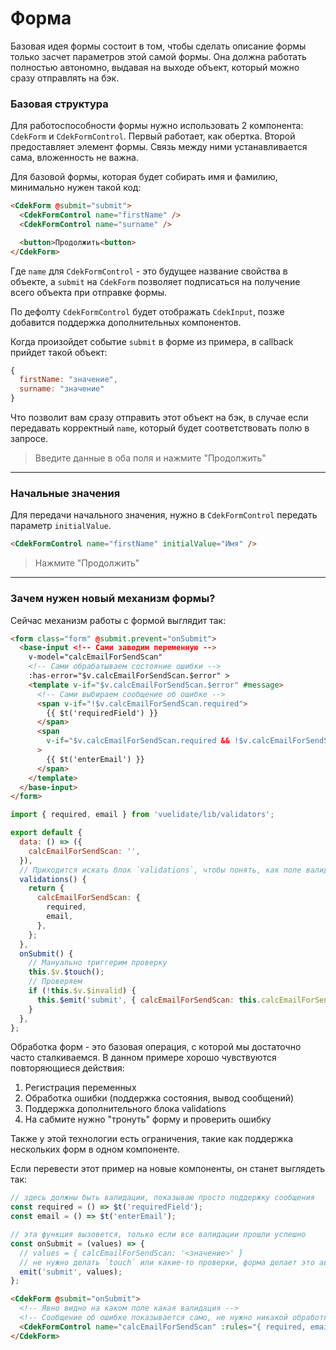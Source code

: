 
<Meta title="Form/CdekForm/Intro" />

# Форма

Базовая идея формы состоит в том, чтобы сделать описание формы только засчет параметров
этой самой формы. Она должна работать полностью автономно, выдавая на выходе объект, который
можно сразу отправлять на бэк.

### Базовая структура

Для работоспособности формы нужно использовать 2 компонента: `CdekForm` и `CdekFormControl`.
Первый работает, как обертка. Второй предоставляет элемент формы. Связь между ними устанавливается
сама, вложенность не важна.

Для базовой формы, которая будет собирать имя и фамилию, минимально нужен такой код:

```html dark
<CdekForm @submit="submit">
  <CdekFormControl name="firstName" />
  <CdekFormControl name="surname" />

  <button>Продолжить<button>
</CdekForm>
```

Где `name` для `CdekFormControl` - это будущее название свойства в объекте, а `submit` на `CdekForm`
позволяет подписаться на получение всего объекта при отправке формы.

По дефолту `CdekFormControl` будет отображать `CdekInput`, позже добавится поддержка дополнительных
компонентов.

Когда произойдет событие `submit` в форме из примера, в callback прийдет такой объект:

```js dark
{
  firstName: "значение",
  surname: "значение"
}
```

Что позволит вам сразу отправить этот объект на бэк, в случае если передавать корректный `name`,
который будет соответствовать полю в запросе.

> Введите данные в оба поля и нажмите "Продолжить"

<Story id="form-cdekform--primary" />

---

### Начальные значения

Для передачи начального значения, нужно в `CdekFormControl` передать параметр `initialValue`.

```html dark
<CdekFormControl name="firstName" initialValue="Имя" />
```

> Нажмите "Продолжить"

<Story id="form-cdekform--with-initial-values" />

---

### Зачем нужен новый механизм формы?

Сейчас механизм работы с формой выглядит так:

```html dark
<form class="form" @submit.prevent="onSubmit">
  <base-input <!-- Сами заводим переменную -->
    v-model="calcEmailForSendScan"
    <!-- Сами обрабатываем состояние ошибки -->
    :has-error="$v.calcEmailForSendScan.$error" >
    <template v-if="$v.calcEmailForSendScan.$error" #message>
      <!-- Сами выбираем сообщение об ошибке -->
      <span v-if="!$v.calcEmailForSendScan.required">
        {{ $t('requiredField') }}
      </span>
      <span
        v-if="$v.calcEmailForSendScan.required && !$v.calcEmailForSendScan.email"
      >
        {{ $t('enterEmail') }}
      </span>
    </template>
  </base-input>
</form>
```

```js dark
import { required, email } from 'vuelidate/lib/validators';

export default {
  data: () => ({
    calcEmailForSendScan: '',
  }),
  // Приходится искать блок `validations`, чтобы понять, как поле валидируется
  validations() {
    return {
      calcEmailForSendScan: {
        required,
        email,
      },
    };
  },
  onSubmit() {
    // Мануально триггерим проверку
    this.$v.$touch();
    // Проверяем
    if (!this.$v.$invalid) {
      this.$emit('submit', { calcEmailForSendScan: this.calcEmailForSendScan });
    }
  },
};
```

Обработка форм - это базовая операция, с которой мы достаточно часто сталкиваемся. В данном
примере хорошо чувствуются повторяющиеся действия:

1. Регистрация переменных
2. Обработка ошибки (поддержка состояния, вывод сообщений)
3. Поддержка дополнительного блока validations
4. На сабмите нужно "тронуть" форму и проверить ошибку

Также у этой технологии есть ограничения, такие как поддержка нескольких форм в одном компоненте.

Если перевести этот пример на новые компоненты, он станет выглядеть так:

```js dark
// здесь должны быть валидации, показываю просто поддержку сообщения
const required = () => $t('requiredField');
const email = () => $t('enterEmail');

// эта функция вызовется, только если все валидации прошли успешно
const onSubmit = (values) => {
  // values = { calcEmailForSendScan: '<значение>' }
  // не нужно делать `touch` или какие-то проверки, форма делает это автоматически
  emit('submit', values);
};
```

```html dark
<CdekForm @submit="onSubmit">
  <!-- Явно видно на каком поле какая валидация -->
  <!-- Сообщение об ошибке показывается само, не нужно никакой обработки в базовом варианте -->
  <CdekFormControl name="calcEmailForSendScan" :rules="{ required, email }" />
</CdekForm>
```
